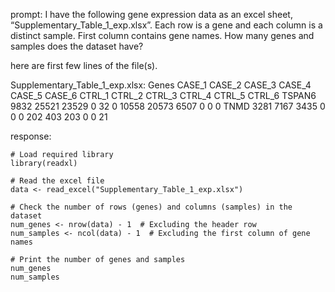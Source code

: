prompt:
I have the following gene expression data as an excel sheet,  "Supplementary_Table_1_exp.xlsx". Each row is a gene and each column is a distinct sample. First column contains gene names. How many genes and samples does the dataset have?

here are first few lines of the file(s).

Supplementary_Table_1_exp.xlsx:
Genes	CASE_1	CASE_2	CASE_3	CASE_4	CASE_5	CASE_6	CTRL_1	CTRL_2	CTRL_3	CTRL_4	CTRL_5	CTRL_6
TSPAN6	9832	25521	23529	0	32	0	10558	20573	6507	0	0	 0
TNMD	3281	 7167	 3435	0	 0	0	  202	  403	 203	0	0	21


response:
```
# Load required library
library(readxl)

# Read the excel file
data <- read_excel("Supplementary_Table_1_exp.xlsx")

# Check the number of rows (genes) and columns (samples) in the dataset
num_genes <- nrow(data) - 1  # Excluding the header row
num_samples <- ncol(data) - 1  # Excluding the first column of gene names

# Print the number of genes and samples
num_genes
num_samples
```
